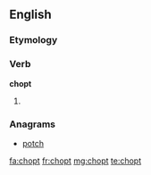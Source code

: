 ==English==

===Etymology===
{{suffix|chop|t}}

===Verb===
'''chopt'''

# {{archaic}} {{en-past of|chop}}

===Anagrams===
* [[potch#English|potch]]

[[fa:chopt]]
[[fr:chopt]]
[[mg:chopt]]
[[te:chopt]]